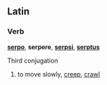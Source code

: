 ==Latin==
===Verb===
'''[[serpo]]''', '''serpere''', '''[[serpsi]]''', '''[[serptus]]'''

Third conjugation

#to move slowly, [[creep]], [[crawl]]